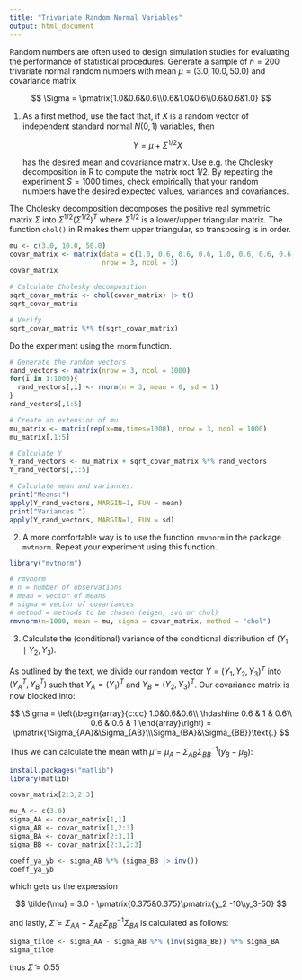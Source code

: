 ```yaml
---
title: "Trivariate Random Normal Variables"
output: html_document
---
```


Random numbers are often used to design simulation studies for evaluating the performance of statistical procedures. Generate a sample of $n=200$ trivariate normal random numbers with mean $\mu = (3.0,10.0,50.0)$ and covariance matrix

$$
\Sigma = \pmatrix{1.0&0.6&0.6\\0.6&1.0&0.6\\0.6&0.6&1.0}
$$

1.  As a ﬁrst method, use the fact that, if $X$ is a random vector of independent standard normal $N(0,1)$ variables, then

    $$
    Y= \mu + \Sigma^{1/2}X
    $$

    has the desired mean and covariance matrix. Use e.g. the Cholesky decomposition in R to compute the matrix root 1/2. By repeating the experiment $S=1000$ times, check empirically that your random numbers have the desired expected values, variances and covariances.

The Cholesky decomposition decomposes the positive real symmetric matrix $\Sigma$ into $\Sigma^{1/2}(\Sigma^{1/2})^T$ where $\Sigma^{1/2}$ is a lower/upper triangular matrix. The function `chol()` in R makes them upper triangular, so transposing is in order.

```r
mu <- c(3.0, 10.0, 50.0)
covar_matrix <- matrix(data = c(1.0, 0.6, 0.6, 0.6, 1.0, 0.6, 0.6, 0.6, 1),
                       nrow = 3, ncol = 3)
covar_matrix

# Calculate Cholesky decomposition
sqrt_covar_matrix <- chol(covar_matrix) |> t()
sqrt_covar_matrix

# Verify
sqrt_covar_matrix %*% t(sqrt_covar_matrix)
```

Do the experiment using the `rnorm` function.

```r
# Generate the random vectors
rand_vectors <- matrix(nrow = 3, ncol = 1000)
for(i in 1:1000){
  rand_vectors[,i] <- rnorm(n = 3, mean = 0, sd = 1)
}
rand_vectors[,1:5]

# Create an extension of mu
mu_matrix <- matrix(rep(x=mu,times=1000), nrow = 3, ncol = 1000)
mu_matrix[,1:5]

# Calculate Y
Y_rand_vectors <- mu_matrix + sqrt_covar_matrix %*% rand_vectors
Y_rand_vectors[,1:5]

# Calculate mean and variances:
print("Means:")
apply(Y_rand_vectors, MARGIN=1, FUN = mean)
print("Variances:")
apply(Y_rand_vectors, MARGIN=1, FUN = sd)
```

2.  A more comfortable way is to use the function `rmvnorm` in the package `mvtnorm`. Repeat your experiment using this function.

```r
library("mvtnorm")
```

```r
# rmvnorm
# n = number of observations
# mean = vector of means
# sigma = vector of covariances
# method = methods to be chosen (eigen, svd or chol)
rmvnorm(n=1000, mean = mu, sigma = covar_matrix, method = "chol")
```

3.  Calculate the (conditional) variance of the conditional distribution of $\left(Y_1 \mid Y_2,Y_3\right)$.

As outlined by the text, we divide our random vector $Y=(Y_1,Y_2,Y_3)^T$ into $(Y_A^T, Y_B^T)$ such that $Y_A = (Y_1)^T$ and $Y_B = (Y_2, Y_3)^T$. Our covariance matrix is now blocked into:

$$
\Sigma =
\left(\begin{array}{c:cc}
1.0&0.6&0.6\\ \hdashline 0.6 & 1 & 0.6\\ 0.6 & 0.6 & 1
\end{array}\right)
= \pmatrix{\Sigma_{AA}&\Sigma_{AB}\\\Sigma_{BA}&\Sigma_{BB}}\text{.}
$$

Thus we can calculate the mean with $\tilde{\mu} = \mu_A - \Sigma_{AB}\Sigma_{BB}^{-1}(y_B - \mu_B)$:

```r
install.packages("matlib")
library(matlib)
```

```r
covar_matrix[2:3,2:3]
```

```r
mu_A <- c(3.0)
sigma_AA <- covar_matrix[1,1]
sigma_AB <- covar_matrix[1,2:3]
sigma_BA <- covar_matrix[2:3,1]
sigma_BB <- covar_matrix[2:3,2:3]

coeff_ya_yb <- sigma_AB %*% (sigma_BB |> inv())
coeff_ya_yb
```

which gets us the expression

$$
\tilde{\mu} = 3.0 - \pmatrix{0.375&0.375}\pmatrix{y_2 -10\\y_3-50}
$$

and lastly, $\widetilde{\Sigma} = \Sigma_{AA} - \Sigma_{AB}\Sigma_{BB}^{-1}\Sigma_{BA}$ is calculated as follows:

```r
sigma_tilde <- sigma_AA - sigma_AB %*% (inv(sigma_BB)) %*% sigma_BA
sigma_tilde
```

thus $\widetilde{\Sigma} = 0.55$
